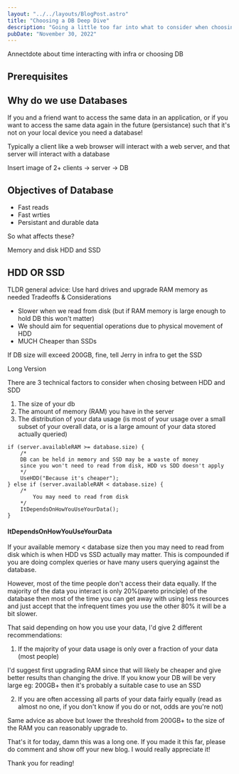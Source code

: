 ```yaml
---
layout: "../../layouts/BlogPost.astro"
title: "Choosing a DB Deep Dive"
description: "Going a little too far into what to consider when choosing a DB"
pubDate: "November 30, 2022"
---
```


Annectdote about time interacting with infra or choosing DB

## Prerequisites


## Why do we use Databases

If you and a friend want to access the same data in an application, 
or if you want to access the same data again in the future (persistance) such that it's not on your local device you need a database!

Typically a client like a web browser will interact with a web server, 
and that server will interact with a database

Insert image of 2+ clients -> server -> DB

## Objectives of Database
- Fast reads
- Fast wrties
- Persistant and durable data

So what affects these?

Memory and disk HDD and SSD

## HDD OR SSD

TLDR general advice: 
Use hard drives and upgrade RAM memory as needed
Tradeoffs & Considerations
- Slower when we read from disk (but if RAM memory is large enough to hold DB this won't matter)
- We should aim for sequential operations due to physical movement of HDD
- MUCH Cheaper than SSDs

If DB size will exceed 200GB, fine, tell Jerry in infra to get the SSD

Long Version

There are 3 technical factors to consider when chosing between HDD and SDD

1. The size of your db
2. The amount of memory (RAM) you have in the server
3. The distribution of your data usage (is most of your usage over a small subset of your overall
data, or is a large amount of your data stored actually queried)

```tsx
if (server.availableRAM >= database.size) {
    /*
    DB can be held in memory and SSD may be a waste of money 
    since you won't need to read from disk, HDD vs SDD doesn't apply
    */
    UseHDD("Because it's cheaper");
} else if (server.availableRAM < database.size) {
    /*
        You may need to read from disk
    */
    ItDependsOnHowYouUseYourData();
}
```

#### ItDependsOnHowYouUseYourData

If your available memory < database size then you may need to read from disk 
which is when HDD vs SSD actually may matter. This is compounded if you are 
doing complex queries or have many users querying against the database.

However, most of the time people don't access their data equally. If the majority of 
the data you interact is only 20%(pareto principle) of the database then most of the time you can
get away with using less resources and just accept that the infrequent times you use the other 80% 
it will be a bit slower.

That said depending on how you use your data, I'd give 2 different recommendations:

1. If the majority of your data usage is only over a fraction of your data (most people)

I'd suggest first upgrading RAM since that will likely be cheaper and give better results
than changing the drive.
If you know your DB will be very large eg: 200GB+ then it's probably a suitable case to use an SSD

2. If you are often accessing all parts of your data fairly equally 
(read as almost no one, if you don't know if you do or not, odds are you're not)

Same advice as above but lower the threshold from 200GB+ to the size of the RAM you can reasonably upgrade to.



That's it for today, damn this was a long one. If you made it this far, please do comment and show off your new blog. I would really appreciate it!

Thank you for reading!
